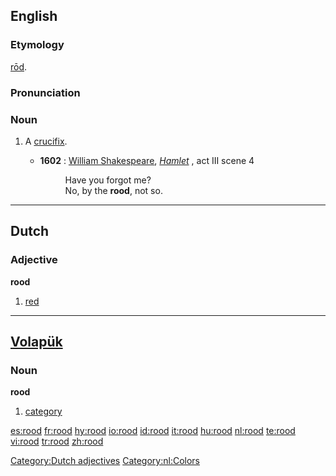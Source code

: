 ==English==

===Etymology===
{{OE.}} [[rod|rōd]].

===Pronunciation===
{{IPA|/ru:d/}}

=== Noun ===
{{en-noun}}

# {{archaic}} A [[crucifix]].
#*'''1602''' : [[w:William Shakespeare|William Shakespeare]], ''[[s:Hamlet|Hamlet]]'' , act III scene 4
#*:Have you forgot me?
#*:No, by the '''rood''', not so.

----

==Dutch== 
===Adjective===
'''rood'''
#[[red]]

[[Category:Dutch adjectives]]
[[Category:nl:Colors]]

----

== [[Volapük]] == 
=== Noun ===
'''rood'''

# [[category]]

[[es:rood]]
[[fr:rood]]
[[hy:rood]]
[[io:rood]]
[[id:rood]]
[[it:rood]]
[[hu:rood]]
[[nl:rood]]
[[te:rood]]
[[vi:rood]]
[[tr:rood]]
[[zh:rood]]
